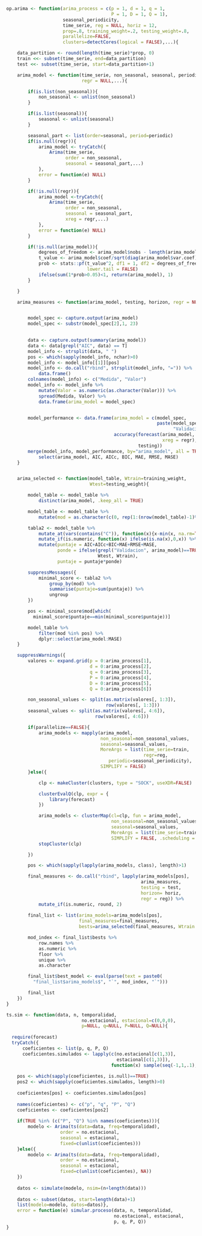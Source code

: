 \subsection{Función de sobreparametrización}

```r
op.arima <- function(arima_process = c(p = 1, d = 1, q = 1,
                                       P = 1, D = 1, Q = 1),
                     seasonal_periodicity,
                     time_serie, reg = NULL, horiz = 12,
                     prop=.8, training_weight=.2, testing_weight=.8,
                     parallelize=FALSE,
                     clusters=detectCores(logical = FALSE),...){

    data_partition <- round(length(time_serie)*prop, 0)
    train <<- subset(time_serie, end=data_partition)
    test <<- subset(time_serie, start=data_partition+1)

    arima_model <- function(time_serie, non_seasonal, seasonal, periodic, 
                            regr = NULL,...){

        if(is.list(non_seasonal)){
            non_seasonal <- unlist(non_seasonal)
        }

        if(is.list(seasonal)){
            seasonal <- unlist(seasonal)
        }

        seasonal_part <- list(order=seasonal, period=periodic)
        if(is.null(regr)){
            arima_model <- tryCatch({
                Arima(time_serie,
                      order = non_seasonal,
                      seasonal = seasonal_part,...)
            },
            error = function(e) NULL)
        }

        if(!is.null(regr)){
            arima_model <-tryCatch({
                Arima(time_serie,
                      order = non_seasonal,
                      seasonal = seasonal_part,
                      xreg = regr,...)
            },
            error = function(e) NULL)
        }

        if(!is.null(arima_model)){
            degrees_of_freedom <- arima_model$nobs - length(arima_model$coef)
            t_value <- arima_model$coef/sqrt(diag(arima_model$var.coef))
            prob <- stats::pf(t_value^2, df1 = 1, df2 = degrees_of_freedom, 
                              lower.tail = FALSE)
            ifelse(sum(1*prob>0.05)<1, return(arima_model), 1)
        }

    }

    arima_measures <- function(arima_model, testing, horizon, regr = NULL){


        model_spec <- capture.output(arima_model)
        model_spec <- substr(model_spec[2],1, 23)

     
        data <- capture.output(summary(arima_model))
        data <- data[grepl("AIC", data) == T]
        model_info <- strsplit(data, " ")
        pos <- which(sapply(model_info, nchar)>0)
        model_info <- model_info[[1]][pos]
        model_info <- do.call("rbind", strsplit(model_info, "=")) %>%
            data.frame()
        colnames(model_info) <- c("Medida", "Valor")
        model_info <- model_info %>%
            mutate(Valor = as.numeric(as.character(Valor))) %>%
            spread(Medida, Valor) %>%
            data.frame(arima_model = model_spec)


        model_performance <- data.frame(arima_model = c(model_spec, 
                                                        paste(model_spec,
                                                              "Validacion")),
                                        accuracy(forecast(arima_model, horizon, 
                                                          xreg = regr),
                                                 testing))
        merge(model_info, model_performance, by="arima_model", all = TRUE) %>%
            select(arima_model, AIC, AICc, BIC, MAE, RMSE, MASE)
    }


    arima_selected <- function(model_table, Wtrain=training_weight, 
                               Wtest=testing_weight){

        model_table <- model_table %>%
            distinct(arima_model, .keep_all = TRUE)

        model_table <- model_table %>%
            mutate(mod = as.character(c(0, rep(1:(nrow(model_table)-1)%/%2))))

        tabla2 <- model_table %>%
            mutate_at(vars(contains("C")), function(x){x-min(x, na.rm=TRUE)}) %>%
            mutate_if(is.numeric, function(x) ifelse(is.na(x),0,x)) %>%
            mutate(puntaje = AIC+AICc+BIC+MAE+RMSE+MASE,
                   ponde = ifelse(grepl("Validacion", arima_model)==TRUE,
                                  Wtest, Wtrain),
                   puntaje = puntaje*ponde)

        suppressMessages({
            minimal_score <- tabla2 %>%
                group_by(mod) %>%
                summarise(puntaje=sum(puntaje)) %>%
                ungroup
        })

        pos <- minimal_score$mod[which(
          minimal_score$puntaje==min(minimal_score$puntaje))]

        model_table %>%
            filter(mod %in% pos) %>%
            dplyr::select(arima_model:MASE)
    }

    suppressWarnings({
        valores <- expand.grid(p = 0:arima_process[1], 
                               d = 0:arima_process[2], 
                               q = 0:arima_process[3],
                               P = 0:arima_process[4], 
                               D = 0:arima_process[5], 
                               Q = 0:arima_process[6])

        non_seasonal_values <- split(as.matrix(valores[, 1:3]),
                                     row(valores[, 1:3]))
        seasonal_values <- split(as.matrix(valores[, 4:6]),
                                 row(valores[, 4:6]))

        if(parallelize==FALSE){
            arima_models <- mapply(arima_model,
                                   non_seasonal=non_seasonal_values,
                                   seasonal=seasonal_values,
                                   MoreArgs = list(time_serie=train, 
                                                   regr=reg, 
                                      periodic=seasonal_periodicity),
                                   SIMPLIFY = FALSE)
        }else({

            clp <- makeCluster(clusters, type = "SOCK", useXDR=FALSE)

            clusterEvalQ(clp, expr = {
                library(forecast)
            })

            arima_models <- clusterMap(cl=clp, fun = arima_model,
                                       non_seasonal=non_seasonal_values,
                                       seasonal=seasonal_values,
                                       MoreArgs = list(time_serie=train, regr=reg, periodic=seasonal_periodicity),
                                       SIMPLIFY = FALSE, .scheduling = "dynamic")
            stopCluster(clp)

        })

        pos <- which(sapply(lapply(arima_models, class), length)>1)

        final_measures <- do.call("rbind", lapply(arima_models[pos],
                                                  arima_measures,
                                                  testing = test,
                                                  horizon= horiz,
                                                  regr = reg)) %>%
            mutate_if(is.numeric, round, 2)
        
        final_list <- list(arima_models=arima_models[pos],
                           final_measures=final_measures,
                           bests=arima_selected(final_measures, Wtrain = training_weight, Wtest = testing_weight))

        mod_index <- final_list$bests %>%
            row.names %>%
            as.numeric %>%
            floor %>%
            unique %>%
            as.character

        final_list$best_model <- eval(parse(text = paste0(
          "final_list$arima_models$", "`", mod_index, "`")))

        final_list
    })
}
```

\subsection{Función de simulación de series cronológicas}

```r
ts.sim <- function(data, n, temporalidad, 
                            no.estacional, estacional=c(0,0,0), 
                            p=NULL, q=NULL, P=NULL, Q=NULL){
  
  require(forecast)
  tryCatch({
      coeficientes <- list(p, q, P, Q)
      coeficientes.simulados <- lapply(c(no.estacional[c(1,3)], 
                                         estacional[c(1,3)]), 
                                       function(x) sample(seq(-1,1,.1), x))
      
    pos <- which(sapply(coeficientes, is.null)==TRUE)
    pos2 <- which(sapply(coeficientes.simulados, length)>0)
    
    coeficientes[pos] <- coeficientes.simulados[pos]
    
    names(coeficientes) <- c("p", "q", "P", "Q")
    coeficientes <- coeficientes[pos2]
    
    if(TRUE %in% (c("P", "Q") %in% names(coeficientes))){
        modelo <- Arima(ts(data=data, freq=temporalidad), 
                    order = no.estacional, 
                    seasonal = estacional,
                    fixed=c(unlist(coeficientes)))
    }else({
        modelo <- Arima(ts(data=data, freq=temporalidad), 
                    order = no.estacional, 
                    seasonal = estacional,
                    fixed=c(unlist(coeficientes), NA))
    })
    
    datos <- simulate(modelo, nsim=(n+length(data)))
    
    datos <- subset(datos, start=length(data)+1)
    list(modelo=modelo, datos=datos)}, 
    error = function(e) simular.proceso(data, n, temporalidad,
                                        no.estacional, estacional, 
                                        p, q, P, Q))
}
```

